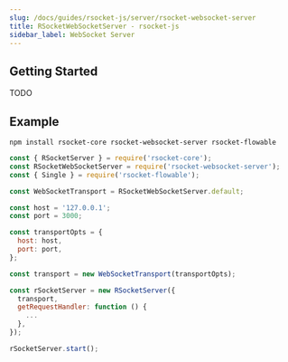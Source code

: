 ```yaml
---
slug: /docs/guides/rsocket-js/server/rsocket-websocket-server
title: RSocketWebSocketServer - rsocket-js
sidebar_label: WebSocket Server
---
```


## Getting Started

TODO

## Example

```
npm install rsocket-core rsocket-websocket-server rsocket-flowable
```

```js
const { RSocketServer } = require('rsocket-core');
const RSocketWebSocketServer = require('rsocket-websocket-server');
const { Single } = require('rsocket-flowable');

const WebSocketTransport = RSocketWebSocketServer.default;

const host = '127.0.0.1';
const port = 3000;

const transportOpts = {
  host: host,
  port: port,
};

const transport = new WebSocketTransport(transportOpts);

const rSocketServer = new RSocketServer({
  transport,
  getRequestHandler: function () {
    ...
  },
});

rSocketServer.start();
```
